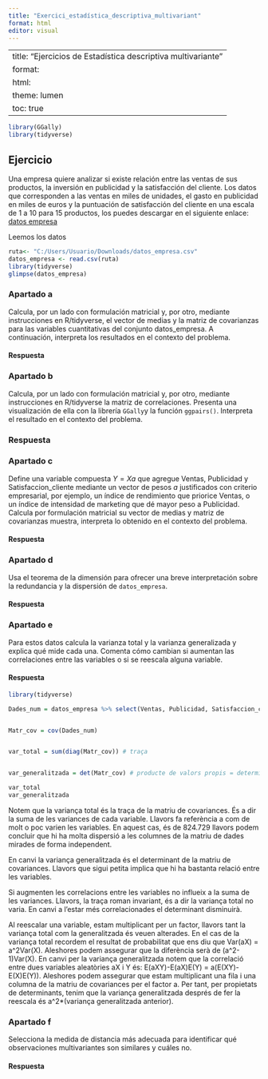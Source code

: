 ```yaml
---
title: "Exercici_estadística_descriptiva_multivariant"
format: html
editor: visual
---
```


---
title: "Ejercicios de Estadística descriptiva multivariante"
format:
  html:
    theme: lumen
    toc: true
---

```r
library(GGally)
library(tidyverse)
```

## Ejercicio 

Una empresa quiere analizar si existe relación entre las ventas de sus productos, la inversión en publicidad y la satisfacción del cliente. Los datos que corresponden a las ventas en miles de unidades, el gasto en publicidad en miles de euros y la puntuación de satisfacción del cliente en una escala de 1 a 10 para 15 productos, los puedes descargar en el siguiente enlace:  [datos empresa](https://github.com/igmuib/Practica_AD/blob/main/datos_empresa.csv)

Leemos los datos

```r
ruta<- "C:/Users/Usuario/Downloads/datos_empresa.csv"
datos_empresa <- read.csv(ruta)
library(tidyverse)
glimpse(datos_empresa)
```

### Apartado a
Calcula, por un lado con formulación matricial y, por otro, mediante instrucciones en R/tidyverse, el vector de medias y la matriz de covarianzas para las variables cuantitativas del conjunto datos_empresa. A continuación, interpreta los resultados en el contexto del problema. 

#### Respuesta

### Apartado b
Calcula, por un lado con formulación matricial y, por otro, mediante instrucciones en R/tidyverse la matriz de correlaciones. Presenta una visualización de ella con la librería `GGally`y la función `ggpairs()`.  Interpreta el resultado en el contexto del problema.


### Respuesta

### Apartado c
Define una variable compuesta $Y=Xa$ que agregue Ventas, Publicidad y Satisfaccion_cliente mediante un vector de pesos $a$ justificados con criterio empresarial, por ejemplo, un índice de rendimiento que priorice Ventas, o un índice de intensidad de marketing que dé mayor peso a Publicidad. Calcula por formulación matricial su vector de medias y matriz de covarianzas muestra, interpreta lo obtenido en el contexto del problema.

#### Respuesta

### Apartado d 
Usa el teorema de la dimensión para ofrecer una breve interpretación sobre la redundancia y la dispersión de `datos_empresa`.

#### Respuesta


### Apartado e 
Para estos datos calcula la varianza total y la varianza generalizada y explica qué mide cada una. Comenta cómo cambian si aumentan las correlaciones entre las variables o si se reescala alguna variable.

#### Respuesta



```r
library(tidyverse)

Dades_num = datos_empresa %>% select(Ventas, Publicidad, Satisfaccion_cliente) %>% as.matrix()


Matr_cov = cov(Dades_num)


var_total = sum(diag(Matr_cov)) # traça


var_generalitzada = det(Matr_cov) # producte de valors propis = determinant de la matriu

var_total
var_generalitzada

```

Notem que la variança total és la traça de la matriu de covariances. És a dir la suma de les variances de cada variable. Llavors fa referència a com de molt o poc varien les variables. En aquest cas, és de 824.729 llavors podem concluir que hi ha molta dispersió a les columnes de la matriu de dades mirades de forma independent.

En canvi la variança generalitzada és el determinant de la matriu de covariances. Llavors que sigui petita implica que hi ha bastanta relació entre les variables.


Si augmenten les correlacions entre les variables no influeix a la suma de les variances. Llavors, la traça roman invariant, és a dir la variança total no varia. En canvi a l'estar més correlacionades el determinant disminuirà.

Al reescalar una variable, estam multiplicant per un factor, llavors tant la variança total com la generalitzada és veuen alterades. En el cas de la variança total recordem el resultat de probabilitat que ens diu que Var(aX) = a^2Var(X). Aleshores podem assegurar que la diferència serà de (a^2-1)Var(X). En canvi per la variança generalitzada notem que la correlació entre dues variables aleatòries aX i Y és: E(aXY)-E(aX)E(Y) = a(E(XY)-E(X)E(Y)). Aleshores podem assegurar que estam multiplicant una fila i una columna de la matriu de covariances per el factor a. Per tant, per propietats de determinants, tenim que la variança generalitzada després de fer la reescala és a^2*(variança generalitzada anterior).


### Apartado f
Selecciona la medida de distancia más adecuada para identificar qué observaciones multivariantes son similares y cuáles no.

#### Respuesta